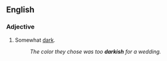 ==English==
===Adjective===
{{en-adj}}
# Somewhat [[dark]].
#: ''The color they chose was too '''darkish''' for a wedding.''